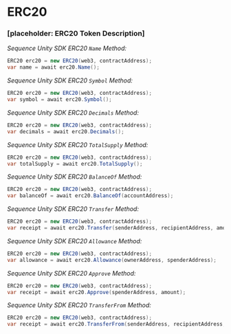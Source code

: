 # ERC20
### [placeholder: ERC20 Token Description]

*Sequence Unity SDK ERC20 `Name` Method:*
```csharp
ERC20 erc20 = new ERC20(web3, contractAddress);
var name = await erc20.Name();
```

*Sequence Unity SDK ERC20 `Symbol` Method:*
```csharp
ERC20 erc20 = new ERC20(web3, contractAddress);
var symbol = await erc20.Symbol();
```

*Sequence Unity SDK ERC20 `Decimals` Method:*
```csharp
ERC20 erc20 = new ERC20(web3, contractAddress);
var decimals = await erc20.Decimals();
```

*Sequence Unity SDK ERC20 `TotalSupply` Method:*
```csharp
ERC20 erc20 = new ERC20(web3, contractAddress);
var totalSupply = await erc20.TotalSupply();
```

*Sequence Unity SDK ERC20 `BalanceOf` Method:*
```csharp
ERC20 erc20 = new ERC20(web3, contractAddress);
var balanceOf = await erc20.BalanceOf(accountAddress);
```

*Sequence Unity SDK ERC20 `Transfer` Method:*
```csharp
ERC20 erc20 = new ERC20(web3, contractAddress);
var receipt = await erc20.Transfer(senderAddress, recipientAddress, amount);

```

*Sequence Unity SDK ERC20 `Allowance` Method:*
```csharp
ERC20 erc20 = new ERC20(web3, contractAddress);
var allowance = await erc20.Allowance(ownerAddress, spenderAddress);
```
*Sequence Unity SDK ERC20 `Approve` Method:*
```csharp
ERC20 erc20 = new ERC20(web3, contractAddress);
var receipt = await erc20.Approve(spenderAddress, amount);
```

*Sequence Unity SDK ERC20 `TransferFrom` Method:*
```csharp
ERC20 erc20 = new ERC20(web3, contractAddress);
var receipt = await erc20.TransferFrom(senderAddress, recipientAddress, amount);
```




